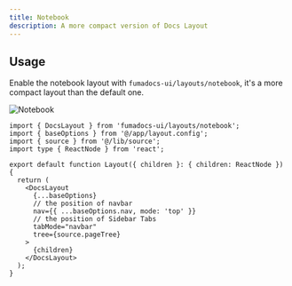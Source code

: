 ```yaml
---
title: Notebook
description: A more compact version of Docs Layout
---
```


## Usage

Enable the notebook layout with `fumadocs-ui/layouts/notebook`, it's a more compact layout than the default one.

![Notebook](/docs/notebook.png)

```tsx title="layout.tsx"
import { DocsLayout } from 'fumadocs-ui/layouts/notebook';
import { baseOptions } from '@/app/layout.config';
import { source } from '@/lib/source';
import type { ReactNode } from 'react';

export default function Layout({ children }: { children: ReactNode }) {
  return (
    <DocsLayout
      {...baseOptions}
      // the position of navbar
      nav={{ ...baseOptions.nav, mode: 'top' }}
      // the position of Sidebar Tabs
      tabMode="navbar"
      tree={source.pageTree}
    >
      {children}
    </DocsLayout>
  );
}
```
